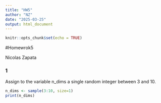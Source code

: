 ```yaml
---
title: "HW5"
author: "NZ"
date: "2025-03-25"
output: html_document
---
```


```r
knitr::opts_chunk$set(echo = TRUE)
```

#Homewrok5

Nicolas Zapata

### 1
Assign to the variable n_dims a single random integer between 3 and 10.

```r
n_dims <- sample(3:10, size=1)
print(n_dims)

```

